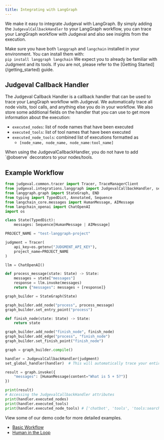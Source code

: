 ```yaml
---
title: Integrating with LangGraph
---
```

We make it easy to integrate Judgeval with LangGraph. 
By simply adding the `JudgevalCallbackHandler` to your LangGraph workflow, you can trace your LangGraph workflow with Judgeval and also see insights from the execution.

<Note>
Make sure you have both <code>langgraph</code> and <code>langchain</code> installed in your environment. You can install them with:
<br/>
<code>pip install langgraph langchain</code>
</Note>

<Note>
We expect you to already be familiar with Judgment and its tools. If you are not, please refer to the [Getting Started](/getting_started) guide.
</Note>

## Judgeval Callback Handler

The Judgeval Callback Handler is a callback handler that can be used to trace your LangGraph workflow with Judgeval. We automatically trace all node visits, tool calls, and anything else you do in your workflow. We also store some additional fields on the handler that you can use to get more information about the execution:

- `executed_nodes`: list of node names that have been executed
- `executed_tools`: list of tool names that have been executed
- `executed_node_tools`: combined list of executions formatted as 
    - `[node_name, node_name, node_name:tool_name]` 

<Tip>
When using the JudgevalCallbackHandler, you do not have to add `@observe` decorators to your nodes/tools.
</Tip>

## Example Workflow

```python
from judgeval.common.tracer import Tracer, TraceManagerClient
from judgeval.integrations.langgraph import JudgevalCallbackHandler, set_global_handler
from langgraph.graph import StateGraph, END
from typing import TypedDict, Annotated, Sequence
from langchain_core.messages import HumanMessage, AIMessage
from langchain_openai import ChatOpenAI
import os

class State(TypedDict):
    messages: Sequence[HumanMessage | AIMessage]

PROJECT_NAME = "test-langgraph-project"

judgment = Tracer(
    api_key=os.getenv("JUDGMENT_API_KEY"), 
    project_name=PROJECT_NAME
)

llm = ChatOpenAI()

def process_message(state: State) -> State:
    messages = state["messages"]
    response = llm.invoke(messages)
    return {"messages": messages + [response]}

graph_builder = StateGraph(State)

graph_builder.add_node("process", process_message)
graph_builder.set_entry_point("process")

def finish_node(state: State) -> State:
    return state

graph_builder.add_node("finish_node", finish_node)
graph_builder.add_edge("process", "finish_node")
graph_builder.set_finish_point("finish_node")

graph = graph_builder.compile()

handler = JudgevalCallbackHandler(judgment)
set_global_handler(handler)  # This will automatically trace your entire workflow

result = graph.invoke({
    "messages": [HumanMessage(content="What is 5 + 5?")]
})

print(result)
# Accessing the JudgevalCallbackHandler attributes
print(handler.executed_nodes)
print(handler.executed_tools)
print(handler.executed_node_tools) # ['chatbot', 'tools', 'tools:search_tool']
```


View some of our demo code for more detailed examples.

- [Basic Workflow](https://github.com/JudgmentLabs/judgment-cookbook/blob/main/integrations/langgraph/basic.py)
- [Human in the Loop](https://github.com/JudgmentLabs/judgment-cookbook/blob/main/integrations/langgraph/human_in_the_loop/human_in_the_loop.py)
